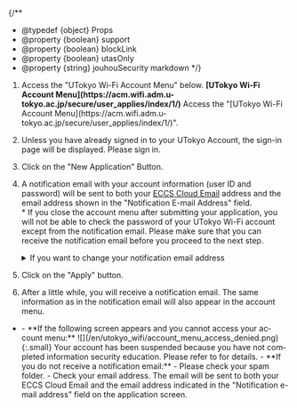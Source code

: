 
{/**
  * @typedef {object} Props
  * @property {boolean} support
  * @property {boolean} blockLink
  * @property {boolean} utasOnly
  * @property {string} jouhouSecurity markdown
  */}

1. <If cond={props.blockLink}>
     Access the "UTokyo Wi-Fi Account Menu" below.
     <b class="box center">[UTokyo Wi-Fi Account Menu](https://acm.wifi.adm.u-tokyo.ac.jp/secure/user_applies/index/1/)</b>
     <Fragment slot="else">
       Access the "[UTokyo Wi-Fi Account Menu](https://acm.wifi.adm.u-tokyo.ac.jp/secure/user_applies/index/1/)".
     </Fragment>
   </If>
1. Unless you have already signed in to your UTokyo Account, the sign-in page will be displayed. Please sign in.
1. Click on the "New Application" Button.
1. A notification email with your account information (user ID and password) will be sent to both your [ECCS Cloud Email](/en/eccs_cloud_email) address and the email address shown in the "Notification E-mail Address" field.<br />
   \* If you close the account menu after submitting your application, you will not be able to check the password of your UTokyo Wi-Fi account except from the notification email. Please make sure that you can receive the notification email before you proceed to the next step.
   <details>
      <summary>If you want to change your notification email address</summary>
      <If cond={props.utasOnly}>
        In order to change the email address to which the notification email is sent, log in to [UTAS](https://utas.adm.u-tokyo.ac.jp/campusweb/campusportal.do) and set "E-MAIL 1" in the "Student Information" menu (note that the "E-MAIL 2" address cannot be used as the UTokyo Wi-Fi email address).
        <Fragment slot="else">
          Follow the instructions below to change the email address to which the notification email is sent.

          - For students: Log in to [UTAS](https://utas.adm.u-tokyo.ac.jp/campusweb/campusportal.do) and set "E-MAIL 1" in the "Student Information" menu (note that the "E-MAIL 2" address cannot be used as the UTokyo Wi-Fi email address).
          - For faculty members: Log in to [the Personnel Information MyWeb](https://univtokyo.sharepoint.com/sites/utokyoportal/wiki/d/Personal_information_and_ID_card.aspx) and set your "学内メールアドレス" (Campus Email Address) field in the "パーソナルメニュー" (Personal Menu).
        </Fragment>
      </If>
        Please note that it will take some time for the change to take effect, so please apply for an account after a day you registered your email.
    </details>
1. Click on the "Apply" button.
1. After a little while, you will receive a notification email. The same information as in the notification email will also appear in the account menu.

- <Help lang="en" support={props.support}>
    - **If the following screen appears and you cannot access your account menu:**
      ![](/en/utokyo_wifi/account_menu_access_denied.png){:.small}
      Your account has been suspended because you have not completed information security education. Please refer to <Markdown content={props.jouhouSecurity} /> for details.
    - **If you do not receive a notification email:**
      - Please check your spam folder.
      - Check your email address. The email will be sent to both your ECCS Cloud Email and the email address indicated in the "Notification e-mail address" field on the application screen.
  </Help>
